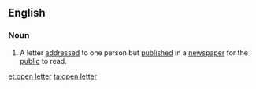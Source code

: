 ==English==

===Noun===
{{en-noun|sg=[[open]] [[letter]]}}

# A letter [[address]]ed to one person but [[published]] in a [[newspaper]] for the [[public]] to read.

[[et:open letter]]
[[ta:open letter]]